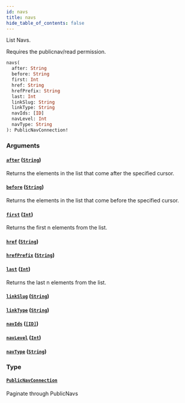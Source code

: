 ```yaml
---
id: navs
title: navs
hide_table_of_contents: false
---
```



List Navs.
            
Requires the publicnav/read permission.

```graphql
navs(
  after: String
  before: String
  first: Int
  href: String
  hrefPrefix: String
  last: Int
  linkSlug: String
  linkType: String
  navIds: [ID]
  navLevel: Int
  navType: String
): PublicNavConnection!
```


### Arguments

#### [`after`](#) ([`String`](/developers/demandhq-apis/storefront-api/graphql/reference/scalars/string))

Returns the elements in the list that come after the specified cursor.


#### [`before`](#) ([`String`](/developers/demandhq-apis/storefront-api/graphql/reference/scalars/string))

Returns the elements in the list that come before the specified cursor.


#### [`first`](#) ([`Int`](/developers/demandhq-apis/storefront-api/graphql/reference/scalars/int))

Returns the first n elements from the list.


#### [`href`](#) ([`String`](/developers/demandhq-apis/storefront-api/graphql/reference/scalars/string))




#### [`hrefPrefix`](#) ([`String`](/developers/demandhq-apis/storefront-api/graphql/reference/scalars/string))




#### [`last`](#) ([`Int`](/developers/demandhq-apis/storefront-api/graphql/reference/scalars/int))

Returns the last n elements from the list.


#### [`linkSlug`](#) ([`String`](/developers/demandhq-apis/storefront-api/graphql/reference/scalars/string))




#### [`linkType`](#) ([`String`](/developers/demandhq-apis/storefront-api/graphql/reference/scalars/string))




#### [`navIds`](#) ([`[ID]`](/developers/demandhq-apis/storefront-api/graphql/reference/scalars/id))




#### [`navLevel`](#) ([`Int`](/developers/demandhq-apis/storefront-api/graphql/reference/scalars/int))




#### [`navType`](#) ([`String`](/developers/demandhq-apis/storefront-api/graphql/reference/scalars/string))




### Type

#### [`PublicNavConnection`](/developers/demandhq-apis/storefront-api/graphql/reference/objects/public-nav-connection)

Paginate through PublicNavs




